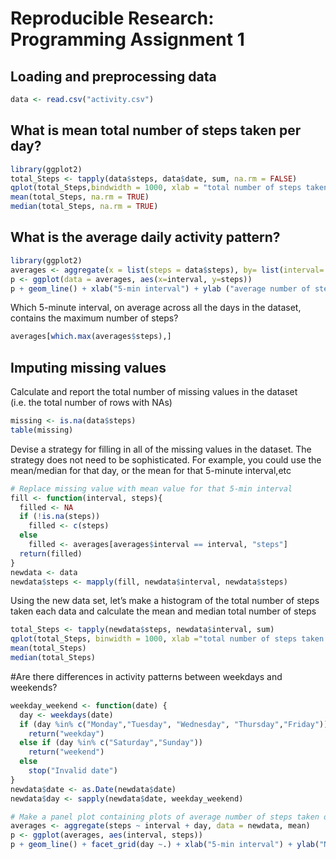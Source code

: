 # Reproducible Research: Programming Assignment 1

## Loading and preprocessing data
```r
data <- read.csv("activity.csv")
```

## What is mean total number of steps taken per day?
```r
library(ggplot2)
total_Steps <- tapply(data$steps, data$date, sum, na.rm = FALSE)
qplot(total_Steps,bindwidth = 1000, xlab = "total number of steps taken per day")
mean(total_Steps, na.rm = TRUE)
median(total_Steps, na.rm = TRUE)
```

## What is the average daily activity pattern?
```r
library(ggplot2)
averages <- aggregate(x = list(steps = data$steps), by= list(interval= data$interval), FUN =mean, na.rm = TRUE)
p <- ggplot(data = averages, aes(x=interval, y=steps)) 
p + geom_line() + xlab("5-min interval") + ylab ("average number of steps taken")
```

Which 5-minute interval, on average across all the days in the dataset, contains the maximum number of steps?
```r
averages[which.max(averages$steps),]
```

## Imputing missing values
Calculate and report the total number of missing values in the dataset (i.e. the total number of rows with NAs)
```r
missing <- is.na(data$steps)
table(missing)
```

Devise a strategy for filling in all of the missing values in the dataset. The strategy does not need to be sophisticated. For example, you could use the mean/median for that day, or the mean for that 5-minute interval,etc

```r
# Replace missing value with mean value for that 5-min interval
fill <- function(interval, steps){
  filled <- NA
  if (!is.na(steps))
    filled <- c(steps)
  else 
    filled <- averages[averages$interval == interval, "steps"]
  return(filled)
}
newdata <- data
newdata$steps <- mapply(fill, newdata$interval, newdata$steps)
```

Using the new data set, let's make a histogram of the total number of steps taken each data and calculate the mean and median total number of steps

```r
total_Steps <- tapply(newdata$steps, newdata$interval, sum)
qplot(total_Steps, binwidth = 1000, xlab ="total number of steps taken each day")
mean(total_Steps)
median(total_Steps)
```

#Are there differences in activity patterns between weekdays and weekends?
```r
weekday_weekend <- function(date) {
  day <- weekdays(date)
  if (day %in% c("Monday","Tuesday", "Wednesday", "Thursday","Friday"))
    return("weekday")
  else if (day %in% c("Saturday","Sunday"))
    return("weekend")
  else
    stop("Invalid date")
}
newdata$date <- as.Date(newdata$date)
newdata$day <- sapply(newdata$date, weekday_weekend)
```

```r
# Make a panel plot containing plots of average number of steps taken on weekdays and weekends.
averages <- aggregate(steps ~ interval + day, data = newdata, mean)
p <- ggplot(averages, aes(interval, steps))
p + geom_line() + facet_grid(day ~.) + xlab("5-min interval") + ylab("Number of steps")
```